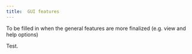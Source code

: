 ```yaml
---
title: 	GUI features
---
```

To be filled in when the general features are more finalized (e.g. view and help options)

Test.
